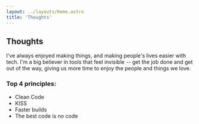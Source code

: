 ```yaml
---
layout: ../layouts/Home.astro
title: 'Thoughts'
---
```


## Thoughts

I've always enjoyed making things, and making people's lives easier with tech. I'm a big believer in tools that feel invisible -- get the job done and get out of the way, giving us more time to enjoy the people and things we love.


### Top 4 principles:
- Clean Code
- KISS
- Faster builds
- The best code is no code